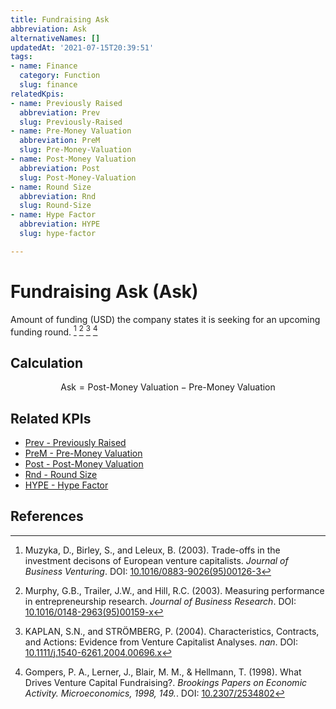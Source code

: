 ```yaml
---
title: Fundraising Ask
abbreviation: Ask
alternativeNames: []
updatedAt: '2021-07-15T20:39:51'
tags:
- name: Finance
  category: Function
  slug: finance
relatedKpis:
- name: Previously Raised
  abbreviation: Prev
  slug: Previously-Raised
- name: Pre-Money Valuation
  abbreviation: PreM
  slug: Pre-Money-Valuation
- name: Post-Money Valuation
  abbreviation: Post
  slug: Post-Money-Valuation
- name: Round Size
  abbreviation: Rnd
  slug: Round-Size
- name: Hype Factor
  abbreviation: HYPE
  slug: hype-factor

---
```


# Fundraising Ask (Ask)

Amount of funding (USD) the company states it is seeking for an upcoming funding round. [^1] [^2] [^3] [^4]

## Calculation

$$
\textrm{Ask} = \textrm{Post-Money Valuation} - \textrm{Pre-Money Valuation}
$$



## Related KPIs

- [Prev - Previously Raised](/en/kpis/Previously-Raised)
- [PreM - Pre-Money Valuation](/en/kpis/Pre-Money-Valuation)
- [Post - Post-Money Valuation](/en/kpis/Post-Money-Valuation)
- [Rnd - Round Size](/en/kpis/Round-Size)
- [HYPE - Hype Factor](/en/kpis/hype-factor)

## References

[^1]: Muzyka, D., Birley, S., and Leleux, B. (2003). Trade-offs in the investment decisons of European venture capitalists. *Journal of Business Venturing*. DOI: [10.1016/0883-9026(95)00126-3](https://doi.org/10.1016/0883-9026(95)00126-3)
[^2]: Murphy, G.B., Trailer, J.W., and Hill, R.C. (2003). Measuring performance in entrepreneurship research. *Journal of Business Research*. DOI: [10.1016/0148-2963(95)00159-x](https://doi.org/10.1016/0148-2963(95)00159-x)
[^3]: KAPLAN, S.N., and STRÖMBERG, P. (2004). Characteristics, Contracts, and Actions: Evidence from Venture Capitalist Analyses. *nan*. DOI: [10.1111/j.1540-6261.2004.00696.x](https://doi.org/10.1111/j.1540-6261.2004.00696.x)
[^4]: Gompers, P. A., Lerner, J., Blair, M. M., & Hellmann, T. (1998). What Drives Venture Capital Fundraising?. *Brookings Papers on Economic Activity. Microeconomics, 1998, 149.*. DOI: [10.2307/2534802](https://doi.org/10.2307/2534802)
